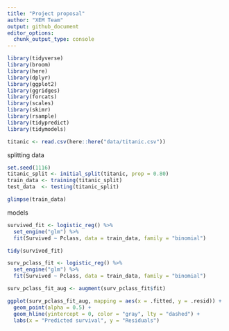 ```yaml
---
title: "Project proposal"
author: "XEM Team"
output: github_document
editor_options: 
  chunk_output_type: console
---
```


```r
library(tidyverse)
library(broom)
library(here)
library(dplyr)
library(ggplot2)
library(ggridges)
library(forcats)
library(scales)
library(skimr)
library(rsample)
library(tidypredict)
library(tidymodels)
```

```r
titanic <- read.csv(here::here("data/titanic.csv"))
```

splitting data 
```r
set.seed(1116)
titanic_split <- initial_split(titanic, prop = 0.80)
train_data <- training(titanic_split)
test_data  <- testing(titanic_split)

glimpse(train_data)
```

models
```r
survived_fit <- logistic_reg() %>%
  set_engine("glm") %>%
  fit(Survived ~ Pclass, data = train_data, family = "binomial")

tidy(survived_fit)
```

```r
surv_pclass_fit <- logistic_reg() %>%
  set_engine("glm") %>%
  fit(Survived ~ Pclass, data = train_data, family = "binomial")

surv_pclass_fit_aug <- augment(surv_pclass_fit$fit)

ggplot(surv_pclass_fit_aug, mapping = aes(x = .fitted, y = .resid)) +
  geom_point(alpha = 0.5) +
  geom_hline(yintercept = 0, color = "gray", lty = "dashed") +
  labs(x = "Predicted survival", y = "Residuals")
```
